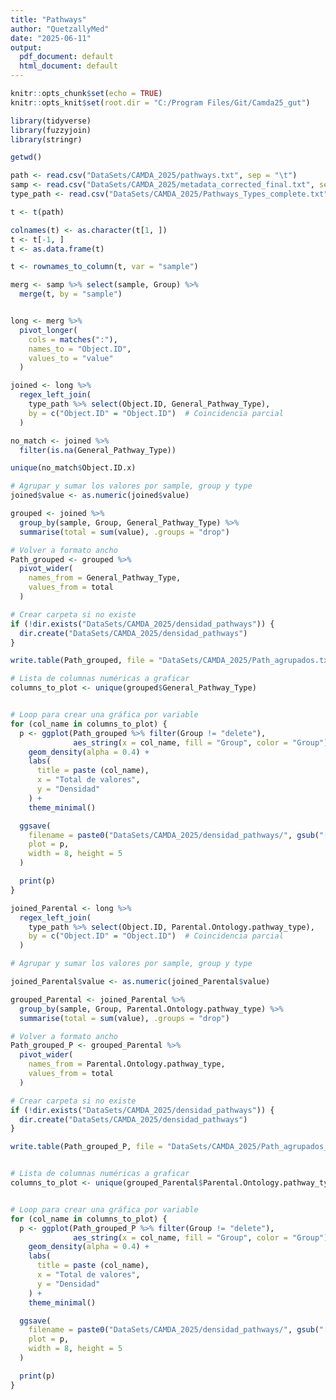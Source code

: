 ```yaml
---
title: "Pathways"
author: "QuetzallyMed"
date: "2025-06-11"
output:
  pdf_document: default
  html_document: default
---
```


```r
knitr::opts_chunk$set(echo = TRUE)
knitr::opts_knit$set(root.dir = "C:/Program Files/Git/Camda25_gut")

library(tidyverse)
library(fuzzyjoin)
library(stringr)
```

```r
getwd()

path <- read.csv("DataSets/CAMDA_2025/pathways.txt", sep = "\t")
samp <- read.csv("DataSets/CAMDA_2025/metadata_corrected_final.txt", sep = "\t")
type_path <- read.csv("DataSets/CAMDA_2025/Pathways_Types_complete.txt", sep = "\t")
```

```r
t <- t(path)

colnames(t) <- as.character(t[1, ])
t <- t[-1, ]
t <- as.data.frame(t)

t <- rownames_to_column(t, var = "sample")

merg <- samp %>% select(sample, Group) %>% 
  merge(t, by = "sample")


long <- merg %>%
  pivot_longer(
    cols = matches(":"),     
    names_to = "Object.ID",
    values_to = "value"
  )

```

```r
joined <- long %>%
  regex_left_join(
    type_path %>% select(Object.ID, General_Pathway_Type),
    by = c("Object.ID" = "Object.ID")  # Coincidencia parcial
  )

no_match <- joined %>%
  filter(is.na(General_Pathway_Type))

unique(no_match$Object.ID.x)

# Agrupar y sumar los valores por sample, group y type
joined$value <- as.numeric(joined$value)

grouped <- joined %>%
  group_by(sample, Group, General_Pathway_Type) %>%
  summarise(total = sum(value), .groups = "drop")

# Volver a formato ancho
Path_grouped <- grouped %>%
  pivot_wider(
    names_from = General_Pathway_Type,
    values_from = total
  )

# Crear carpeta si no existe
if (!dir.exists("DataSets/CAMDA_2025/densidad_pathways")) {
  dir.create("DataSets/CAMDA_2025/densidad_pathways")
}

write.table(Path_grouped, file = "DataSets/CAMDA_2025/Path_agrupados.txt", row.names = FALSE, quote = FALSE)

# Lista de columnas numéricas a graficar
columns_to_plot <- unique(grouped$General_Pathway_Type)


# Loop para crear una gráfica por variable
for (col_name in columns_to_plot) {
  p <- ggplot(Path_grouped %>% filter(Group != "delete"), 
              aes_string(x = col_name, fill = "Group", color = "Group")) +
    geom_density(alpha = 0.4) +
    labs(
      title = paste (col_name),
      x = "Total de valores",
      y = "Densidad"
    ) +
    theme_minimal()

  ggsave(
    filename = paste0("DataSets/CAMDA_2025/densidad_pathways/", gsub("[^a-zA-Z0-9]", "_", col_name), ".png"),
    plot = p,
    width = 8, height = 5
  )

  print(p)
}


```
```r

joined_Parental <- long %>%
  regex_left_join(
    type_path %>% select(Object.ID, Parental.Ontology.pathway_type),
    by = c("Object.ID" = "Object.ID")  # Coincidencia parcial
  )

# Agrupar y sumar los valores por sample, group y type

joined_Parental$value <- as.numeric(joined_Parental$value)

grouped_Parental <- joined_Parental %>%
  group_by(sample, Group, Parental.Ontology.pathway_type) %>%
  summarise(total = sum(value), .groups = "drop")

# Volver a formato ancho
Path_grouped_P <- grouped_Parental %>%
  pivot_wider(
    names_from = Parental.Ontology.pathway_type,
    values_from = total
  )

# Crear carpeta si no existe
if (!dir.exists("DataSets/CAMDA_2025/densidad_pathways")) {
  dir.create("DataSets/CAMDA_2025/densidad_pathways")
}

write.table(Path_grouped_P, file = "DataSets/CAMDA_2025/Path_agrupados_Parental.txt", sep = "\t", row.names = FALSE, quote = FALSE)


# Lista de columnas numéricas a graficar
columns_to_plot <- unique(grouped_Parental$Parental.Ontology.pathway_type)


# Loop para crear una gráfica por variable
for (col_name in columns_to_plot) {
  p <- ggplot(Path_grouped_P %>% filter(Group != "delete"), 
              aes_string(x = col_name, fill = "Group", color = "Group")) +
    geom_density(alpha = 0.4) +
    labs(
      title = paste (col_name),
      x = "Total de valores",
      y = "Densidad"
    ) +
    theme_minimal()

  ggsave(
    filename = paste0("DataSets/CAMDA_2025/densidad_pathways/", gsub("[^a-zA-Z0-9]", "_", col_name), "Parental.png"),
    plot = p,
    width = 8, height = 5
  )

  print(p)
}


```
